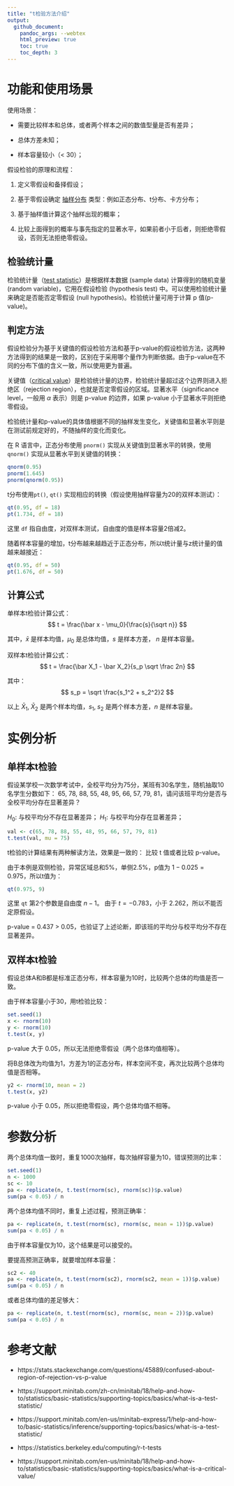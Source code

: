 ```yaml
---
title: "t检验方法介绍"
output:
  github_document:
    pandoc_args: --webtex
    html_preview: true
    toc: true
    toc_depth: 3
---
```


# 功能和使用场景

使用场景：

* 需要比较样本和总体，或者两个样本之间的数值型量是否有差异；

* 总体方差未知；

* 样本容量较小（< 30）；

假设检验的原理和流程：

1. 定义零假设和备择假设；

1. 基于零假设确定 [抽样分布](https://en.wikipedia.org/wiki/Sampling_distribution) 类型：例如正态分布、t分布、卡方分布；

1. 基于抽样值计算这个抽样出现的概率；

1. 比较上面得到的概率与事先指定的显著水平，如果前者小于后者，则拒绝零假设，否则无法拒绝零假设。

## 检验统计量

检验统计量（[test statistic](https://en.wikipedia.org/wiki/Test_statistic)）是根据样本数据 (sample data) 计算得到的随机变量 (random variable)，它用在假设检验 (hypothesis test) 中。可以使用检验统计量来确定是否能否定零假设 (null hypothesis)。检验统计量可用于计算 p 值(p-value)。

## 判定方法

假设检验分为基于关键值的假设检验方法和基于p-value的假设检验方法，这两种方法得到的结果是一致的，区别在于采用哪个量作为判断依据。由于p-value在不同的分布下值的含义一致，所以使用更为普遍。

关键值（[critical value](https://support.minitab.com/en-us/minitab/18/help-and-how-to/statistics/basic-statistics/supporting-topics/basics/what-is-a-critical-value/)）是检验统计量的边界，检验统计量超过这个边界则进入拒绝区（rejection region），也就是否定零假设的区域。显著水平（significance level，一般用 $\alpha$ 表示）则是 p-value 的边界，如果 p-value 小于显著水平则拒绝零假设。

检验统计量和p-value的具体值根据不同的抽样发生变化，关键值和显著水平则是在测试前规定好的，不随抽样的变化而变化。

在 R 语言中，正态分布使用 `pnorm()` 实现从关键值到显著水平的转换，使用 `qnorm()` 实现从显著水平到关键值的转换：
```r
qnorm(0.95)
pnorm(1.645)
pnorm(qnorm(0.95))
```

t分布使用`pt()`, `qt()` 实现相应的转换（假设使用抽样容量为20的双样本测试）：
```r
qt(0.95, df = 18)
pt(1.734, df = 18)
```

这里 `df` 指自由度，对双样本测试，自由度的值是样本容量2倍减2。

随着样本容量的增加，t分布越来越趋近于正态分布，所以t统计量与z统计量的值越来越接近：
```r
qt(0.95, df = 50)
pt(1.676, df = 50)
```

## 计算公式

单样本t检验计算公式：
$$
t = \frac{\bar x - \mu_0}{\frac{s}{\sqrt n}}
$$

其中，$\bar x$ 是样本均值，$\mu_0$ 是总体均值，$s$ 是样本方差， $n$ 是样本容量。

双样本t检验计算公式：
$$
t = \frac{\bar X_1 - \bar X_2}{s_p \sqrt \frac 2n}
$$

其中：
$$
s_p = \sqrt \frac{s_1^2 + s_2^2}2
$$

以上 $\bar X_1, \; \bar X_2$ 是两个样本均值，$s_1, \; s_2$ 是两个样本方差，$n$ 是样本容量。

# 实例分析

## 单样本t检验

假设某学校一次数学考试中，全校平均分为75分，某班有30名学生，随机抽取10名学生分数如下：
65, 78, 88, 55, 48, 95, 66, 57, 79, 81，请问该班平均分是否与全校平均分存在显著差异？

$H_0$: 与校平均分不存在显著差异；
$H_1$: 与校平均分存在显著差异；

```r
val <- c(65, 78, 88, 55, 48, 95, 66, 57, 79, 81)
t.test(val, mu = 75)
```

t检验的计算结果有两种解读方法，效果是一致的：
比较 t 值或者比较 p-value。

由于本例是双侧检验，异常区域总和5%，单侧2.5%，p值为 $1 - 0.025 = 0.975$，所以t值为：
```r
qt(0.975, 9)
```

这里 `qt` 第2个参数是自由度 $n - 1$。
由于 $t = -0.783$，小于 2.262，所以不能否定原假设。

p-value = 0.437 > 0.05，也验证了上述论断，即该班的平均分与校平均分不存在显著差异。

## 双样本t检验

假设总体A和B都是标准正态分布，样本容量为10时，比较两个总体的均值是否一致。

由于样本容量小于30，用t检验比较：
```r
set.seed(1)
x <- rnorm(10)
y <- rnorm(10)
t.test(x, y)
```

p-value 大于 0.05，所以无法拒绝零假设（两个总体均值相等）。

将B总体改为均值为1，方差为1的正态分布，样本空间不变，再次比较两个总体均值是否相等。
```r
y2 <- rnorm(10, mean = 2)
t.test(x, y2)
```

p-value 小于 0.05，所以拒绝零假设，两个总体均值不相等。

# 参数分析

两个总体均值一致时，重复1000次抽样，每次抽样容量为10，错误预测的比率：
```r
set.seed(1)
n <- 1000
sc <- 10
pa <- replicate(n, t.test(rnorm(sc), rnorm(sc))$p.value)
sum(pa < 0.05) / n
```

两个总体均值不同时，重复上述过程，预测正确率：
```r
pa <- replicate(n, t.test(rnorm(sc), rnorm(sc, mean = 1))$p.value)
sum(pa < 0.05) / n
```

由于样本容量仅为10，这个结果是可以接受的。

要提高预测正确率，就要增加样本容量：
```r
sc2 <- 40
pa <- replicate(n, t.test(rnorm(sc2), rnorm(sc2, mean = 1))$p.value)
sum(pa < 0.05) / n
```

或者总体均值的差足够大：
```r
pa <- replicate(n, t.test(rnorm(sc), rnorm(sc, mean = 2))$p.value)
sum(pa < 0.05) / n
```

# 参考文献

* https://stats.stackexchange.com/questions/45889/confused-about-region-of-rejection-vs-p-value

* https://support.minitab.com/zh-cn/minitab/18/help-and-how-to/statistics/basic-statistics/supporting-topics/basics/what-is-a-test-statistic/

* https://support.minitab.com/en-us/minitab-express/1/help-and-how-to/basic-statistics/inference/supporting-topics/basics/what-is-a-test-statistic/

* https://statistics.berkeley.edu/computing/r-t-tests

* https://support.minitab.com/en-us/minitab/18/help-and-how-to/statistics/basic-statistics/supporting-topics/basics/what-is-a-critical-value/

